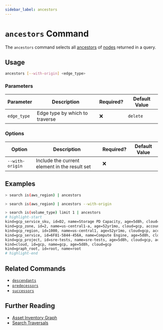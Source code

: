 ```yaml
---
sidebar_label: ancestors
---
```


# `ancestors` Command

The `ancestors` command selects all [ancestors](../../../concepts/asset-inventory-graph/index.mdx#ancestors) of [nodes](../../../concepts/asset-inventory-graph/index.mdx#nodes) returned in a query.

## Usage

```bash
ancestors [--with-origin] <edge_type>
```

### Parameters

| Parameter   | Description                    | Required? | Default Value |
| ----------- | ------------------------------ | --------- | ------------- |
| `edge_type` | Edge type by which to traverse | ❌        | `delete`      |

### Options

| Option          | Description                                   | Required? | Default Value |
| --------------- | --------------------------------------------- | --------- | ------------- |
| `--with-origin` | Include the current element in the result set | ❌        |               |

## Examples

```bash title="Equivalent to 'search is(aws_region) <-[1:]-'"
> search is(aws_region) | ancestors
```

```bash title="Equivalent to 'search is(aws_region) <-[0:]-'"
> search is(aws_region) | ancestors --with-origin
```

```bash
> search is(volume_type) limit 1 | ancestors
# highlight-start
​kind=gcp_service_sku, id=D2, name=Storage PD Capacity, age=5d8h, cloud=gcp, account=sre
​kind=gcp_zone, id=2, name=us-central1-a, age=52yr1mo, cloud=gcp, account=sre, region=us-central1, zone=us-central1-a
​kind=gcp_region, id=1000, name=us-central1, age=52yr1mo, cloud=gcp, account=sre, region=us-central1
​kind=gcp_service, id=6F81-5844-456A, name=Compute Engine, age=5d8h, cloud=gcp, account=sre
​kind=gcp_project, id=sre-tests, name=sre-tests, age=5d8h, cloud=gcp, account=sre
​kind=cloud, id=gcp, name=gcp, age=5d8h, cloud=gcp
​kind=graph_root, id=root, name=root
# highlight-end
```

## Related Commands

- [`descendants`](./descendants.mdx)
- [`predecessors`](./predecessors.mdx)
- [`successors`](./successors.mdx)

## Further Reading

- [Asset Inventory Graph](../../../concepts/asset-inventory-graph/index.mdx)
- [Search Traversals](../../search/traversals.mdx)
